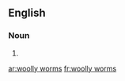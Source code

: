 ==English==

===Noun===
{{head|en|noun plural form|head=[[woolly]] [[worms]]}}

# {{plural of|woolly worm|lang=en}}

[[ar:woolly worms]]
[[fr:woolly worms]]